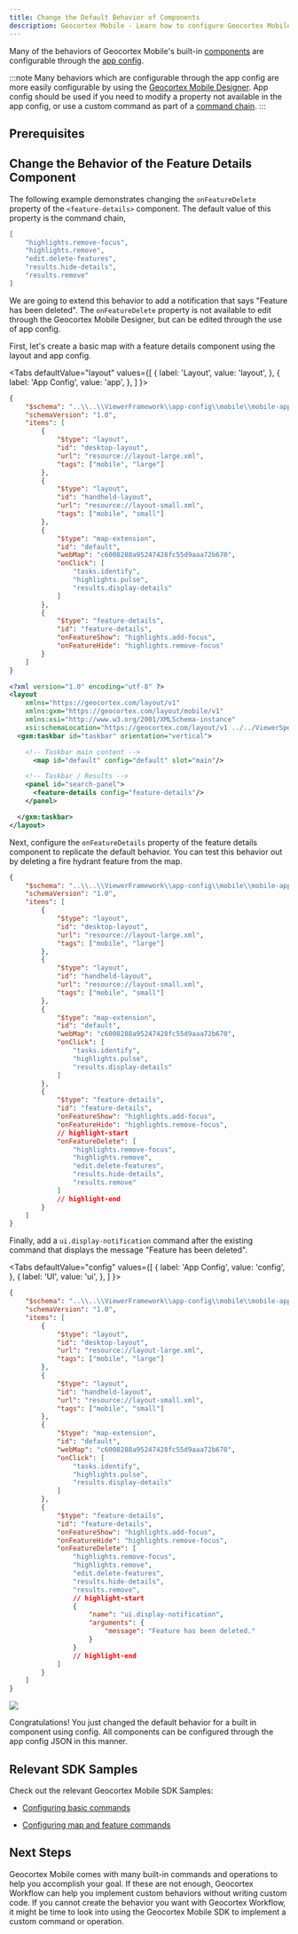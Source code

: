 ```yaml
---
title: Change the Default Behavior of Components
description: Geocortex Mobile - Learn how to configure Geocortex Mobile to change default application behavior
---
```



Many of the behaviors of Geocortex Mobile's built-in [components](sdk-components-overview.mdx) are configurable through the [app config](configuration-app-config-getting-started.mdx).

:::note
Many behaviors which are configurable through the app config are more easily configurable by using the [Geocortex Mobile Designer](https://apps.geocortex.com/mobileviewer/designer/). App config should be used if you need to modify a property not available in the app config, or use a custom command as part of a [command chain](configuration-commands-operations.mdx#configuring-commands-and-operations).
:::

## Prerequisites

<PrereqsLayoutConfigSnippet />

## Change the Behavior of the Feature Details Component

The following example demonstrates changing the `onFeatureDelete` property of the `<feature-details>` component. The default value of this property is the command chain,

```json
[
    "highlights.remove-focus",
    "highlights.remove",
    "edit.delete-features",
    "results.hide-details",
    "results.remove"
]
```

We are going to extend this behavior to add a notification that says "Feature has been deleted". The `onFeatureDelete` property is not available to edit through the Geocortex Mobile Designer, but can be edited through the use of app config.

First, let's create a basic map with a feature details component using the layout and app config.

<Tabs
  defaultValue="layout"
  values={[
    { label: 'Layout', value: 'layout', },
    { label: 'App Config', value: 'app', },
  ]
}>
<TabItem value="app">

```json title="App1/App1/app.json"
{
    "$schema": "..\\..\\ViewerFramework\\app-config\\mobile\\mobile-app-config.schema.json",
    "schemaVersion": "1.0",
    "items": [
        {
            "$type": "layout",
            "id": "desktop-layout",
            "url": "resource://layout-large.xml",
            "tags": ["mobile", "large"]
        },
        {
            "$type": "layout",
            "id": "handheld-layout",
            "url": "resource://layout-small.xml",
            "tags": ["mobile", "small"]
        },
        {
            "$type": "map-extension",
            "id": "default",
            "webMap": "c6008288a95247428fc55d9aaa72b670",
            "onClick": [
                "tasks.identify",
                "highlights.pulse",
                "results.display-details"
            ]
        },
        {
            "$type": "feature-details",
            "id": "feature-details",
            "onFeatureShow": "highlights.add-focus",
            "onFeatureHide": "highlights.remove-focus"
        }
    ]
}
```

</TabItem>
<TabItem value="layout">

```xml title="App1/App1/layout-large.xml"
<?xml version="1.0" encoding="utf-8" ?>
<layout
    xmlns="https://geocortex.com/layout/v1"
    xmlns:gxm="https://geocortex.com/layout/mobile/v1"
    xmlns:xsi="http://www.w3.org/2001/XMLSchema-instance"
    xsi:schemaLocation="https://geocortex.com/layout/v1 ../../ViewerSpec/layout/layout-mobile.xsd">
  <gxm:taskbar id="taskbar" orientation="vertical">

    <!-- Taskbar main content -->
	  <map id="default" config="default" slot="main"/>

    <!-- Taskbar / Results -->
    <panel id="search-panel">
      <feature-details config="feature-details"/>
    </panel>

  </gxm:taskbar>
</layout>

```

</TabItem>
</Tabs>

Next, configure the `onFeatureDetails` property of the feature details component to replicate the default behavior. You can test this behavior out by deleting a fire hydrant feature from the map.

```json title="App1/App1/app.json"
{
    "$schema": "..\\..\\ViewerFramework\\app-config\\mobile\\mobile-app-config.schema.json",
    "schemaVersion": "1.0",
    "items": [
        {
            "$type": "layout",
            "id": "desktop-layout",
            "url": "resource://layout-large.xml",
            "tags": ["mobile", "large"]
        },
        {
            "$type": "layout",
            "id": "handheld-layout",
            "url": "resource://layout-small.xml",
            "tags": ["mobile", "small"]
        },
        {
            "$type": "map-extension",
            "id": "default",
            "webMap": "c6008288a95247428fc55d9aaa72b670",
            "onClick": [
                "tasks.identify",
                "highlights.pulse",
                "results.display-details"
            ]
        },
        {
            "$type": "feature-details",
            "id": "feature-details",
            "onFeatureShow": "highlights.add-focus",
            "onFeatureHide": "highlights.remove-focus",
            // highlight-start
            "onFeatureDelete": [
                "highlights.remove-focus",
                "highlights.remove",
                "edit.delete-features",
                "results.hide-details",
                "results.remove"
            ]
            // highlight-end
        }
    ]
}
```

Finally, add a `ui.display-notification` command after the existing command that displays the message "Feature has been deleted".

<Tabs
  defaultValue="config"
  values={[
    { label: 'App Config', value: 'config', },
    { label: 'UI', value: 'ui', },
  ]
}>
<TabItem value="config">

```json title="App1/App1/app.json"
{
    "$schema": "..\\..\\ViewerFramework\\app-config\\mobile\\mobile-app-config.schema.json",
    "schemaVersion": "1.0",
    "items": [
        {
            "$type": "layout",
            "id": "desktop-layout",
            "url": "resource://layout-large.xml",
            "tags": ["mobile", "large"]
        },
        {
            "$type": "layout",
            "id": "handheld-layout",
            "url": "resource://layout-small.xml",
            "tags": ["mobile", "small"]
        },
        {
            "$type": "map-extension",
            "id": "default",
            "webMap": "c6008288a95247428fc55d9aaa72b670",
            "onClick": [
                "tasks.identify",
                "highlights.pulse",
                "results.display-details"
            ]
        },
        {
            "$type": "feature-details",
            "id": "feature-details",
            "onFeatureShow": "highlights.add-focus",
            "onFeatureHide": "highlights.remove-focus",
            "onFeatureDelete": [
                "highlights.remove-focus",
                "highlights.remove",
                "edit.delete-features",
                "results.hide-details",
                "results.remove",
                // highlight-start
                {
                    "name": "ui.display-notification",
                    "arguments": {
                        "message": "Feature has been deleted."
                    }
                }
                // highlight-end
            ]
        }
    ]
}
```

</TabItem>
<TabItem value="ui">
<img src={useBaseUrl("img/mobile-customize-feature-details-component.png")}/>
</TabItem>
</Tabs>

Congratulations! You just changed the default behavior for a built in component using config. All components can be configured through the app config JSON in this manner.

## Relevant SDK Samples

Check out the relevant Geocortex Mobile SDK Samples:

-   [Configuring basic commands](https://github.com/geocortex/vertigis-mobile-samples/tree/master/Geocortex.Mobile.Samples/Geocortex.Mobile.Samples/Samples/AppConfiguration/Commands)

-   [Configuring map and feature commands](https://github.com/geocortex/vertigis-mobile-samples/tree/master/Geocortex.Mobile.Samples/Geocortex.Mobile.Samples/Samples/AppConfiguration/MapAndFeatureCommands)

## Next Steps

Geocortex Mobile comes with many built-in commands and operations to help you accomplish your goal. If these are not enough, Geocortex Workflow can help you implement custom behaviors without writing custom code. If you cannot create the behavior you want with Geocortex Workflow, it might be time to look into using the Geocortex Mobile SDK to implement a custom command or operation.

<UseCaseContainer>
    <UseCaseCard
        title="Commands and Operations"
        description="Learn more about commands and operations"
        link={useBaseUrl(
            "docs/mobile/configuration-commands-operations"
        )}
    />
    <UseCaseCard
        title="Change Geocortex Mobile's Default Map Click Behavior"
        description="Learn how to Geocortex Workflow to override Geocortex Mobile's default map click behavior"
        link={useBaseUrl(
            "docs/mobile/tutorial-change-default-map-click-behavior"
        )}
    />
    <UseCaseCard
        description="Learn more about Geocortex Workflow"
        link={useBaseUrl("docs/workflow/overview")}
    />
    <UseCaseCard
        title="Commands, Operations, and Events API"
        description="Check out the available commands and operations"
        link={useBaseUrl(
            "docs/mobile/api-commands-operations-events"
        )}
    />
</UseCaseContainer>

